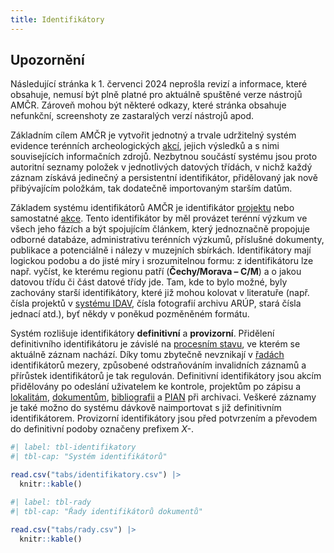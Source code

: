 ```yaml
---
title: Identifikátory
---
```


::: {.callout-important}

## Upozornění

Následující stránka k 1. červenci 2024 neprošla revizí a informace, které obsahuje, nemusí být plně platné pro aktuálně spuštěné verze nástrojů AMČR.
Zároveň mohou být některé odkazy, které stránka obsahuje nefunkční, screenshoty ze zastaralých verzí nástrojů apod.  

:::

Základním cílem AMČR je vytvořit jednotný a trvale udržitelný systém evidence terénních archeologických [akcí](pojmy.qmd#akce), jejich výsledků a s nimi souvisejících informačních zdrojů.
Nezbytnou součástí systému jsou proto autoritní seznamy položek v jednotlivých datových třídách, v nichž každý záznam získává jedinečný a persistentní identifikátor, přidělovaný jak nově přibývajícím položkám, tak dodatečně importovaným starším datům.

Základem systému identifikátorů AMČR je identifikátor [projektu](pojmy.qmd#projekty) nebo samostatné [akce](pojmy.qmd#akce).
Tento identifikátor by měl provázet terénní výzkum ve všech jeho fázích a být spojujícím článkem, který jednoznačně propojuje odborné databáze, administrativu terénních výzkumů, příslušné dokumenty, publikace a potenciálně i nálezy v muzejních sbírkách.
Identifikátory mají logickou podobu a do jisté míry i srozumitelnou formu: z identifikátoru lze např. vyčíst, ke kterému regionu patří (**Čechy/Morava – C/M**) a o jakou datovou třídu či část datové třídy jde.
Tam, kde to bylo možné, byly zachovány starší identifikátory, které již mohou kolovat v literatuře (např. čísla projektů v [systému IDAV](pojmy.qmd#internetová-databáze-archeologických-výzkumů-idav), čísla fotografií archivu ARÚP, stará čísla jednací atd.), byť někdy v poněkud pozměněném formátu.

Systém rozlišuje identifikátory **definitivní** a **provizorní**.
Přidělení definitivního identifikátoru je závislé na [procesním stavu](procesy.qmd), ve kterém se aktuálně záznam nachází.
Díky tomu zbytečně nevznikají v [řadách](heslare.qmd#archiv-dokumentů) identifikátorů mezery, způsobené odstraňováním invalidních záznamů a přírůstek identifikátorů je tak regulován.
Definitivní identifikátory jsou akcím přidělovány po odeslání uživatelem ke kontrole, projektům po zápisu a [lokalitám](pojmy.qmd#lokality), [dokumentům](pojmy.qmd#dokumenty), [bibliografii](pojmy.qmd#externí-zdroje-bibliografie) a [PIAN](pojmy.qmd#pian) při archivaci.
Veškeré záznamy je také možno do systému dávkově naimportovat s již definitivním identifikátorem.
Provizorní identifikátory jsou před potvrzením a převodem do definitivní podoby označeny prefixem *X-*.

:::{.column-page-right}
```r
#| label: tbl-identifikatory
#| tbl-cap: "Systém identifikátorů"

read.csv("tabs/identifikatory.csv") |>
  knitr::kable()
```
:::

```r
#| label: tbl-rady
#| tbl-cap: "Řady identifikátorů dokumentů"

read.csv("tabs/rady.csv") |>
  knitr::kable()
```
